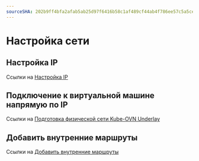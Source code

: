```yaml
---
sourceSHA: 202b9ff4bfa2afab5ab25d97f6416b58c1af489cf44ab4f786ee57c5a5ce011b
---
```


# Настройка сети

## Настройка IP

Ссылки на [Настройка IP](../../virtual_machine/functions/virtual_management.mdx#configure-ip)

## Подключение к виртуальной машине напрямую по IP

Ссылки на [Подготовка физической сети Kube-OVN Underlay](/configure/networking/how_to/kubeovn_underlay_py.mdx)

## Добавить внутренние маршруты

Ссылки на [Добавить внутренние маршруты](../../virtual_machine/functions/virtual_management.mdx#add-internal-routes)
